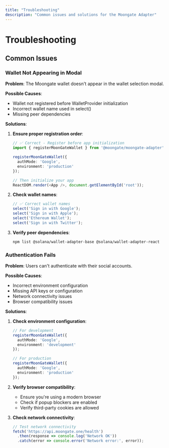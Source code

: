 ```yaml
---
title: "Troubleshooting"
description: "Common issues and solutions for the Moongate Adapter"
---
```


# Troubleshooting

## Common Issues

### Wallet Not Appearing in Modal

**Problem**: The Moongate wallet doesn't appear in the wallet selection modal.

**Possible Causes**:
- Wallet not registered before WalletProvider initialization
- Incorrect wallet name used in select()
- Missing peer dependencies

**Solutions**:

1. **Ensure proper registration order**:
   ```typescript
   // ✅ Correct - Register before app initialization
   import { registerMoonGateWallet } from '@moongate/moongate-adapter';
   
   registerMoonGateWallet({
     authMode: 'Google',
     environment: 'production'
   });
   
   // Then initialize your app
   ReactDOM.render(<App />, document.getElementById('root'));
   ```

2. **Check wallet names**:
   ```typescript
   // ✅ Correct wallet names
   select('Sign in with Google');
   select('Sign in with Apple');
   select('Ethereum Wallet');
   select('Sign in with Twitter');
   ```

3. **Verify peer dependencies**:
   ```bash
   npm list @solana/wallet-adapter-base @solana/wallet-adapter-react
   ```

### Authentication Fails

**Problem**: Users can't authenticate with their social accounts.

**Possible Causes**:
- Incorrect environment configuration
- Missing API keys or configuration
- Network connectivity issues
- Browser compatibility issues

**Solutions**:

1. **Check environment configuration**:
   ```typescript
   // For development
   registerMoonGateWallet({
     authMode: 'Google',
     environment: 'development'
   });
   
   // For production
   registerMoonGateWallet({
     authMode: 'Google',
     environment: 'production'
   });
   ```

2. **Verify browser compatibility**:
   - Ensure you're using a modern browser
   - Check if popup blockers are enabled
   - Verify third-party cookies are allowed

3. **Check network connectivity**:
   ```typescript
   // Test network connectivity
   fetch('https://api.moongate.one/health')
     .then(response => console.log('Network OK'))
     .catch(error => console.error('Network error:', error));
   ```
